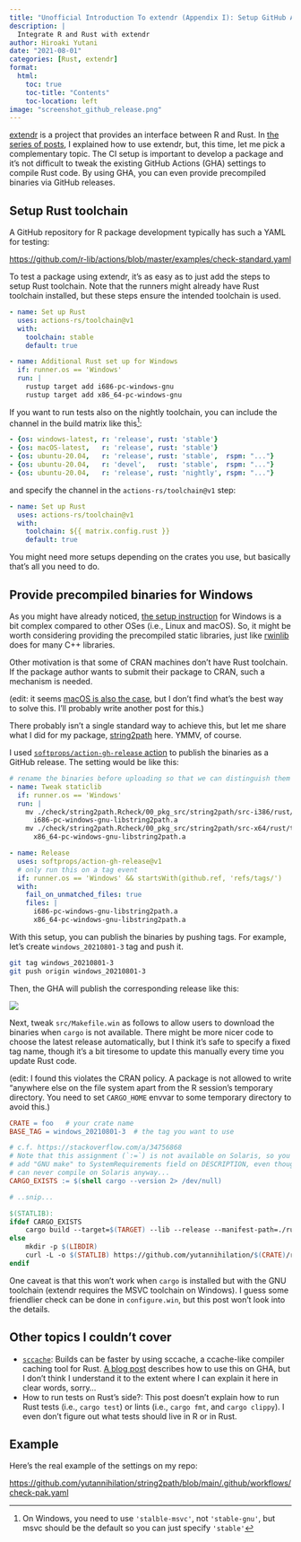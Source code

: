 ```yaml
---
title: "Unofficial Introduction To extendr (Appendix I): Setup GitHub Actions CI"
description: |
  Integrate R and Rust with extendr
author: Hiroaki Yutani
date: "2021-08-01"
categories: [Rust, extendr]
format:
  html:
    toc: true
    toc-title: "Contents"
    toc-location: left
image: "screenshot_github_release.png"
---
```


[extendr](https://github.com/extendr/extendr) is a project that provides an interface between R and Rust. In [the series of posts](https://yutani.rbind.io/#category:extendr), I explained how to use extendr, but, this time, let me pick a complementary topic. The CI setup is important to develop a package and it's not difficult to tweak the existing GitHub Actions (GHA) settings to compile Rust code. By using GHA, you can even provide precompiled binaries via GitHub releases.

## Setup Rust toolchain

A GitHub repository for R package development typically has such a YAML for testing:

<https://github.com/r-lib/actions/blob/master/examples/check-standard.yaml>

To test a package using extendr, it's as easy as to just add the steps to setup Rust toolchain. Note that the runners might already have Rust toolchain installed, but these steps ensure the intended toolchain is used.

``` yaml
- name: Set up Rust
  uses: actions-rs/toolchain@v1
  with:
    toolchain: stable
    default: true

- name: Additional Rust set up for Windows
  if: runner.os == 'Windows'
  run: |
    rustup target add i686-pc-windows-gnu
    rustup target add x86_64-pc-windows-gnu
```

If you want to run tests also on the nightly toolchain, you can include the channel in the build matrix like this[^1]:

[^1]: On Windows, you need to use `'stalble-msvc'`, not `'stable-gnu'`, but msvc should be the default so you can just specify `'stable'`

``` yaml
- {os: windows-latest, r: 'release', rust: 'stable'}
- {os: macOS-latest,   r: 'release', rust: 'stable'}
- {os: ubuntu-20.04,   r: 'release', rust: 'stable',  rspm: "..."}
- {os: ubuntu-20.04,   r: 'devel',   rust: 'stable',  rspm: "..."}
- {os: ubuntu-20.04,   r: 'release', rust: 'nightly', rspm: "..."}
```

and specify the channel in the `actions-rs/toolchain@v1` step:

``` yaml
- name: Set up Rust
  uses: actions-rs/toolchain@v1
  with:
    toolchain: ${{ matrix.config.rust }}
    default: true
```

You might need more setups depending on the crates you use, but basically that's all you need to do.

## Provide precompiled binaries for Windows

As you might have already noticed, [the setup instruction](https://github.com/extendr/libR-sys/#installation) for Windows is a bit complex compared to other OSes (i.e., Linux and macOS). So, it might be worth considering providing the precompiled static libraries, just like [rwinlib](https://github.com/rwinlib) does for many C++ libraries.

Other motivation is that some of CRAN machines don't have Rust toolchain. If the package author wants to submit their package to CRAN, such a mechanism is needed.

(edit: it seems [macOS is also the case](https://github.com/yutannihilation/string2path/issues/8), but I don't find what's the best way to solve this. I'll probably write another post for this.)

There probably isn't a single standard way to achieve this, but let me share what I did for my package, [string2path](https://github.com/yutannihilation/string2path) here. YMMV, of course.

I used [`softprops/action-gh-release` action](https://github.com/softprops/action-gh-release) to publish the binaries as a GitHub release. The setting would be like this:

``` yaml
# rename the binaries before uploading so that we can distinguish them easily.
- name: Tweak staticlib
  if: runner.os == 'Windows'
  run: |
    mv ./check/string2path.Rcheck/00_pkg_src/string2path/src-i386/rust/target/i686-pc-windows-gnu/release/libstring2path.a \
      i686-pc-windows-gnu-libstring2path.a
    mv ./check/string2path.Rcheck/00_pkg_src/string2path/src-x64/rust/target/x86_64-pc-windows-gnu/release/libstring2path.a \
      x86_64-pc-windows-gnu-libstring2path.a

- name: Release
  uses: softprops/action-gh-release@v1
  # only run this on a tag event
  if: runner.os == 'Windows' && startsWith(github.ref, 'refs/tags/')
  with:
    fail_on_unmatched_files: true
    files: |
      i686-pc-windows-gnu-libstring2path.a
      x86_64-pc-windows-gnu-libstring2path.a
```

With this setup, you can publish the binaries by pushing tags. For example, let's create `windows_20210801-3` tag and push it.

``` sh
git tag windows_20210801-3
git push origin windows_20210801-3
```

Then, the GHA will publish the corresponding release like this:

![](./screenshot_github_release.png)

Next, tweak `src/Makefile.win` as follows to allow users to download the binaries when `cargo` is not available. There might be more nicer code to choose the latest release automatically, but I think it's safe to specify a fixed tag name, though it's a bit tiresome to update this manually every time you update Rust code.

(edit: I found this violates the CRAN policy. A package is not allowed to write "anywhere else on the file system apart from the R session's temporary directory. You need to set `CARGO_HOME` envvar to some temporary directory to avoid this.)

``` makefile
CRATE = foo   # your crate name
BASE_TAG = windows_20210801-3  # the tag you want to use

# c.f. https://stackoverflow.com/a/34756868
# Note that this assignment (`:=`) is not available on Solaris, so you need to
# add "GNU make" to SystemRequirements field on DESCRIPTION, even though this
# can never compile on Solaris anyway...
CARGO_EXISTS := $(shell cargo --version 2> /dev/null)

# ..snip...

$(STATLIB):
ifdef CARGO_EXISTS
    cargo build --target=$(TARGET) --lib --release --manifest-path=./rust/Cargo.toml
else
    mkdir -p $(LIBDIR)
    curl -L -o $(STATLIB) https://github.com/yutannihilation/$(CRATE)/releases/download/$(BASE_TAG)/$(TARGET)-lib$(CRATE).a
endif
```

One caveat is that this won't work when `cargo` is installed but with the GNU toolchain (extendr requires the MSVC toolchain on Windows). I guess some friendlier check can be done in `configure.win`, but this post won't look into the details.

## Other topics I couldn't cover

-   [`sccache`](https://github.com/mozilla/sccache): Builds can be faster by using sccache, a ccache-like compiler caching tool for Rust. [A blog post](https://www.infinyon.com/blog/2021/04/github-actions-best-practices/#optimizing-rusts-build-speed-with-sccache) describes how to use this on GHA, but I don't think I understand it to the extent where I can explain it here in clear words, sorry...
-   How to run tests on Rust's side?: This post doesn't explain how to run Rust tests (i.e., `cargo test`) or lints (i.e., `cargo fmt`, and `cargo clippy`). I even don't figure out what tests should live in R or in Rust.

## Example

Here's the real example of the settings on my repo:

<https://github.com/yutannihilation/string2path/blob/main/.github/workflows/check-pak.yaml>
